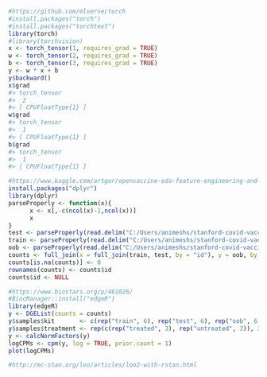 ```r
#https://github.com/mlverse/torch
#install.packages("torch") 
#install.packages("torchtext") 
library(torch) 
#library(torchvision)
x <- torch_tensor(1, requires_grad = TRUE)
w <- torch_tensor(2, requires_grad = TRUE)
b <- torch_tensor(3, requires_grad = TRUE)
y <- w * x + b
y$backward()
x$grad
#> torch_tensor 
#>  2
#> [ CPUFloatType{1} ]
w$grad
#> torch_tensor 
#>  1
#> [ CPUFloatType{1} ]
b$grad
#> torch_tensor 
#>  1
#> [ CPUFloatType{1} ]
```

``` r
#https://www.kaggle.com/artgor/openvaccine-eda-feature-engineering-and-modelling
install.packages("dplyr")
library(dplyr)
parseProperly <- function(x){
      x <- x[,-c(ncol(x)-1,ncol(x))]
      x
}
test <- parseProperly(read.delim("C:/Users/animeshs/stanford-covid-vaccine/test_data.csv"))
train <- parseProperly(read.delim("C:/Users/animeshs/stanford-covid-vaccine/test_data.csv"))
oob <- parseProperly(read.delim("C:/Users/animeshs/stanford-covid-vaccine/oob.csv"))
counts <- full_join(x = full_join(train, test, by = "id"), y = oob, by = "id")
counts[is.na(counts)] <- 0
rownames(counts) <- counts$id
counts$id <- NULL
```

```r
#https://www.biostars.org/p/461026/
#BiocManager::install("edgeR")
library(edgeR)
y <- DGEList(counts = counts)
y$samples$kit       <- c(rep("train", 6), rep("test", 6), rep("oob", 6))
y$samples$treatment <- rep(c(rep("treated", 3), rep("untreated", 3)), 3)
y <- calcNormFactors(y)
logCPMs <- cpm(y, log = TRUE, prior.count = 1)
plot(logCPMs)
```
```r
#http://mc-stan.org/loo/articles/loo2-with-rstan.html

```

